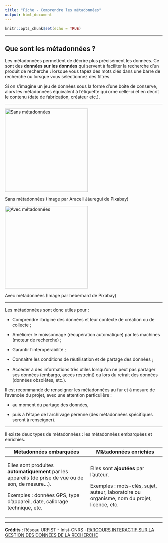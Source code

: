 ```yaml
---
title: "Fiche - Comprendre les métadonnées"
output: html_document
---
```


```r
knitr::opts_chunk$set(echo = TRUE)
```

------------------------------------------------------------------------

## Que sont les métadonnées ?

Les métadonnées permettent de décrire plus précisément les données. Ce sont des **données sur les données** qui servent à faciliter la recherche d'un produit de recherche **:** lorsque vous tapez des mots clés dans une barre de recherche ou lorsque vous sélectionnez des filtres.

Si on s'imagine un jeu de données sous la forme d'une boite de conserve, alors les métadonnées équivalent à l'étiquette qui orne celle-ci et en décrit le contenu (date de fabrication, créateur etc.).

------------------------------------------------------------------------

![](images/metadonnees_1.png "Sans métadonnées"){width="7cm"}

Sans métadonnées (Image par Araceli Jáuregui de Pixabay)

![](images/metadonnees_2.png "Avec métadonnées"){width="7cm"}

Avec métadonnées (Image par heberhard de Pixabay)

------------------------------------------------------------------------

Les métadonnées sont donc utiles pour :

-   Comprendre l'origine des données et leur contexte de création ou de collecte ;

-   Améliorer le moissonnage (récupération automatique) par les machines (moteur de recherche) ;

-   Garantir l'interopérabilité ;

-   Connaitre les conditions de réutilisation et de partage des données ;

-   Accéder à des informations très utiles lorsqu'on ne peut pas partager ses données (embargo, accès restreint) ou lors du retrait des données (données obsolètes, etc.).

Il est recommandé de renseigner les métadonnées au fur et à mesure de l'avancée du projet, avec une attention particulière :

-   au moment du partage des données,

-   puis à l'étape de l'archivage pérenne (des métadonnées spécifiques seront à renseigner).

------------------------------------------------------------------------

Il existe deux types de métadonnées : les métadonnées embarquées et enrichies.

+-------------------------------------------------------------------------------------------------------+---------------------------------------------------------------------------------------------+
| Métadonnées embarquées                                                                                | M&tadonnées enrichies                                                                       |
+=======================================================================================================+=============================================================================================+
| Elles sont produites **automatiquement** par les appareils (de prise de vue ou de son, de mesure...). | Elles sont **ajoutées** par l'auteur.                                                       |
|                                                                                                       |                                                                                             |
| Exemples : données GPS, type d'appareil, date, calibrage technique, etc.                              | Exemples : mots-clés, sujet, auteur, laboratoire ou organisme, nom du projet, licence, etc. |
+-------------------------------------------------------------------------------------------------------+---------------------------------------------------------------------------------------------+

------------------------------------------------------------------------

**Crédits :** Réseau URFIST - Inist-CNRS : [PARCOURS INTERACTIF SUR LA GESTION DES DONNÉES DE LA RECHERCHE](https://doranum.fr/enjeux-benefices/parcours-interactif-sur-la-gestion-des-donnees-de-la-recherche/)
